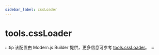 ```yaml
---
sidebar_label: cssLoader
---
```


# tools.cssLoader

:::tip
该配置由 Modern.js Builder 提供，更多信息可参考 [tools.cssLoader](https://modernjs.dev/builder/api/config-tools.html#tools-cssloader)。
:::


<Main />
